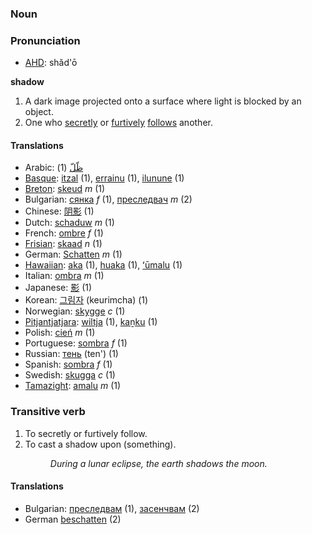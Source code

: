 === Noun ===
===Pronunciation===
*[[w:AHD|AHD]]: shăd'ō

'''shadow'''

#A dark image projected onto a surface where light is blocked by an object.
#One who [[secretly]] or [[furtively]] [[follow]]s another.

====Translations====
*Arabic: [[ظّلّ]] (1)
*[[Basque]]: [[itzal]] (1), [[errainu]] (1), [[ilunune]] (1)
*[[Breton]]: [[skeud]] ''m'' (1)
*Bulgarian: [[сянка]] ''f'' (1), [[преследвач]] ''m'' (2)
*Chinese: [[阴影]] (1)
*Dutch: [[schaduw]] ''m'' (1)
*French: [[ombre]] ''f'' (1)
*[[Frisian]]: [[skaad]] ''n'' (1)
*German: [[Schatten]] ''m'' (1)
*[[Hawaiian]]: [[aka]] (1), [[huaka]] (1), [[ʻūmalu]] (1)
*Italian: [[ombra]] ''m'' (1)
*Japanese: [[影]] (1)
*Korean: [[그림자]] (keurimcha) (1)
*Norwegian: [[skygge]] ''c'' (1)
*[[Pitjantjatjara]]: [[wiltja]] (1), [[kaṉku]] (1)
*Polish: [[cień]] ''m'' (1)
*Portuguese: [[sombra]] ''f'' (1)
*Russian: [[тень]] (ten') (1)
*Spanish: [[sombra]] ''f'' (1)
*Swedish: [[skugga]] ''c'' (1)
*[[Tamazight]]: [[amalu]] ''m'' (1)

===Transitive verb===

#To secretly or furtively follow.
#To cast a shadow upon (something).
#:''During a lunar eclipse, the earth shadows the moon.''

====Translations====

*Bulgarian: [[преследвам]] (1), [[засенчвам]] (2)
*German [[beschatten]] (2)